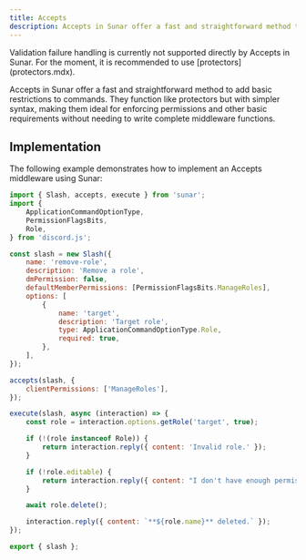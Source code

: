 ```yaml
---
title: Accepts
description: Accepts in Sunar offer a fast and straightforward method to add basic restrictions to commands. They function like protectors but with simpler syntax, making them ideal for enforcing permissions and other basic requirements without needing to write complete middleware functions.
---
```


<Callout title="Not fully supported" type="warn">
	Validation failure handling is currently not supported directly by Accepts in
	Sunar. For the moment, it is recommended to use [protectors](protectors.mdx).
</Callout>

Accepts in Sunar offer a fast and straightforward method to add basic restrictions to commands. They function like protectors but with simpler syntax, making them ideal for enforcing permissions and other basic requirements without needing to write complete middleware functions.

<Links>
	<Link
		label="Accept Mutator"
		icon="github"
		link="https://github.com/sunarjs/sunar/blob/main/src/mutators/accepts/accepts.ts"
	/>
</Links>

## Implementation

The following example demonstrates how to implement an Accepts middleware using Sunar:

```js title="src/commands/remove-role.js"
import { Slash, accepts, execute } from 'sunar';
import {
	ApplicationCommandOptionType,
	PermissionFlagsBits,
	Role,
} from 'discord.js';

const slash = new Slash({
	name: 'remove-role',
	description: 'Remove a role',
	dmPermission: false,
	defaultMemberPermissions: [PermissionFlagsBits.ManageRoles],
	options: [
		{
			name: 'target',
			description: 'Target role',
			type: ApplicationCommandOptionType.Role,
			required: true,
		},
	],
});

accepts(slash, {
	clientPermissions: ['ManageRoles'],
});

execute(slash, async (interaction) => {
	const role = interaction.options.getRole('target', true);

	if (!(role instanceof Role)) {
		return interaction.reply({ content: 'Invalid role.' });
	}

	if (!role.editable) {
		return interaction.reply({ content: "I don't have enough permissions." });
	}

	await role.delete();

	interaction.reply({ content: `**${role.name}** deleted.` });
});

export { slash };
```
